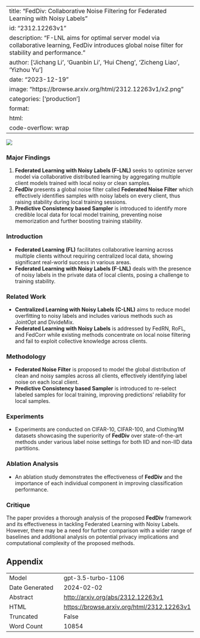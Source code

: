 
---
title: "FedDiv: Collaborative Noise Filtering for Federated Learning with Noisy Labels"
id: "2312.12263v1"
description: "F-LNL aims for optimal server model via collaborative learning, FedDiv introduces global noise filter for stability and performance."
author: ['Jichang Li', 'Guanbin Li', 'Hui Cheng', 'Zicheng Liao', 'Yizhou Yu']
date: "2023-12-19"
image: "https://browse.arxiv.org/html/2312.12263v1/x2.png"
categories: ['production']
format:
  html:
    code-overflow: wrap
---

![](https://browse.arxiv.org/html/2312.12263v1/x2.png)

### Major Findings
1. **Federated Learning with Noisy Labels (F-LNL)** seeks to optimize server model via collaborative distributed learning by aggregating multiple client models trained with local noisy or clean samples.
2. **FedDiv** presents a global noise filter called **Federated Noise Filter** which effectively identifies samples with noisy labels on every client, thus raising stability during local training sessions.
3. **Predictive Consistency based Sampler** is introduced to identify more credible local data for local model training, preventing noise memorization and further boosting training stability.

### Introduction
- **Federated Learning (FL)** facilitates collaborative learning across multiple clients without requiring centralized local data, showing significant real-world success in various areas.
- **Federated Learning with Noisy Labels (F-LNL)** deals with the presence of noisy labels in the private data of local clients, posing a challenge to training stability.

### Related Work
- **Centralized Learning with Noisy Labels (C-LNL)** aims to reduce model overfitting to noisy labels and includes various methods such as JointOpt and DivideMix.
- **Federated Learning with Noisy Labels** is addressed by FedRN, RoFL, and FedCorr while existing methods concentrate on local noise filtering and fail to exploit collective knowledge across clients.

### Methodology
- **Federated Noise Filter** is proposed to model the global distribution of clean and noisy samples across all clients, effectively identifying label noise on each local client.
- **Predictive Consistency based Sampler** is introduced to re-select labeled samples for local training, improving predictions' reliability for local samples.

### Experiments
- Experiments are conducted on CIFAR-10, CIFAR-100, and Clothing1M datasets showcasing the superiority of **FedDiv** over state-of-the-art methods under various label noise settings for both IID and non-IID data partitions.

### Ablation Analysis
- An ablation study demonstrates the effectiveness of **FedDiv** and the importance of each individual component in improving classification performance.

### Critique
The paper provides a thorough analysis of the proposed **FedDiv** framework and its effectiveness in tackling Federated Learning with Noisy Labels. However, there may be a need for further comparison with a wider range of baselines and additional analysis on potential privacy implications and computational complexity of the proposed methods.

## Appendix

|          |          |
|----------|----------|
| Model     | gpt-3.5-turbo-1106       |
| Date Generated     | 2024-02-02       |
| Abstract | [http://arxiv.org/abs/2312.12263v1](http://arxiv.org/abs/2312.12263v1)        |
| HTML     | [https://browse.arxiv.org/html/2312.12263v1](https://browse.arxiv.org/html/2312.12263v1)       |
| Truncated       | False       |
| Word Count       | 10854       |